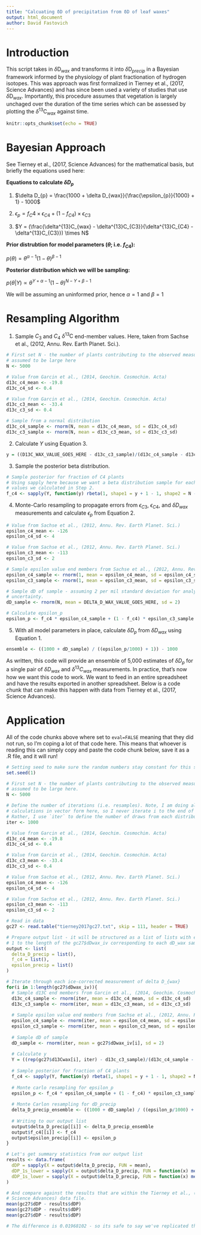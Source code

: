 ```yaml
---
title: "Calcuating δD of precipitation from δD of leaf waxes"
output: html_document
author: David Fastovich
---
```


# Introduction

This script takes in $\delta\mathrm{D}_{wax}$ and transforms it into  $\delta\mathrm{D}_{precip}$ in a Bayesian framework informed by the physiology of plant fractionation of hydrogen isotopes. This was approach was first formalized in Tierney et al., (2017, Science Advances) and has since been used a variety of studies that use $\delta\mathrm{D}_{wax}$. Importantly, this procedure assumes that vegetation is largely unchaged over the duration of the time series which can be assessed by plotting the  $\delta^{13}\mathrm{C}_{wax}$ against time.

```r
knitr::opts_chunk$set(echo = TRUE)
```

# Bayesian Approach

See Tierney et al.,  (2017, Science Advances) for the mathematical basis, but briefly the equations used here:

**Equations to calculate $\delta D_{p}$**

(1) $\delta D_{p} = \frac{1000 + \delta D_{wax}}{\frac{\epsilon_{p}}{1000} + 1} - 1000$

(2) $\epsilon_{p} = f_C4 \times \epsilon_{C4} + (1 - f_{C4}) \times \epsilon_{C3}$

(3) $Y = (\frac{\delta^{13}C_{wax} - \delta^{13}C_{C3}}{\delta^{13}C_{C4} - \delta^{13}C_{C3}}) \times N$

**Prior distrubtion for model parameters ($\theta$; i.e. $f_{C4}$):**

$p(\theta) = \theta^{\alpha - 1}(1 - \theta)^{\beta - 1}$

**Posterior distribution which we will be sampling:**

$p(\theta | Y) \propto \theta^{Y + \alpha - 1} (1 - \theta)^{N - Y + \beta - 1}$

We will be assuming an uninformed prior, hence $\alpha = 1$ and $\beta = 1$

# Resampling Algorithm

1. Sample $C_3$ and $C_4$ $\delta^{13}\mathrm{C}$ end-member values. Here, taken from Sachse et al., (2012, Annu. Rev. Earth Planet. Sci.).

```r
# First set N - the number of plants contributing to the observed measurement,
# assumed to be large here
N <- 5000

# Value from Garcin et al., (2014, Geochim. Cosmochim. Acta)
d13c_c4_mean <- -19.8
d13c_c4_sd <- 0.4

# Value from Garcin et al., (2014, Geochim. Cosmochim. Acta)
d13c_c3_mean <- -33.4
d13c_c3_sd <- 0.4

# Sample from a normal distribution
d13c_c4_sample <- rnorm(N, mean = d13c_c4_mean, sd = d13c_c4_sd)
d13c_c3_sample <- rnorm(N, mean = d13c_c3_mean, sd = d13c_c3_sd)
```

2. Calculate $Y$ using Equation 3.

```r
y = ((D13C_WAX_VALUE_GOES_HERE - d13c_c3_sample)/(d13c_c4_sample - d13c_c3_sample)) * N
```

3. Sample the posterior beta distribution.

```r
# Sample posterior for fraction of C4 plants
# Using sapply here because we want a beta distribution sample for each of the N
# values we calculated in Step 2.
f_c4 <- sapply(Y, function(y) rbeta(1, shape1 = y + 1 - 1, shape2 = N - y + 1 - 1))
```

4. Monte-Carlo resampling to propagate errors from $\epsilon_{C3}$, $\epsilon_{C4}$, and $\delta D_{wax}$ measurements and calculate $\epsilon_{p}$ from Equation 2.

```r
# Value from Sachse et al., (2012, Annu. Rev. Earth Planet. Sci.)
epsilon_c4_mean <- -126
epsilon_c4_sd <- 4

# Value from Sachse et al., (2012, Annu. Rev. Earth Planet. Sci.)
epsilon_c3_mean <- -113
epsilon_c3_sd <- 2

# Sample epsilon value end members from Sachse et al., (2012, Annu. Rev. Earth Planet. Sci.)
epsilon_c4_sample <- rnorm(1, mean = epsilon_c4_mean, sd = epsilon_c4_sd)
epsilon_c3_sample <- rnorm(1, mean = epsilon_c3_mean, sd = epsilon_c3_sd)

# Sample dD of sample - assuming 2 per mil standard deviation for analytical
# uncertainty.
dD_sample <- rnorm(N, mean = DELTA_D_WAX_VALUE_GOES_HERE, sd = 2)

# Calculate epsilon_p
epsilon_p <- f_c4 * epsilon_c4_sample + (1 - f_c4) * epsilon_c3_sample
```

5. With all model parameters in place, calculate $\delta D_{p}$ from $\delta D_{wax}$ using Equation 1.

```r
ensemble <- ((1000 + dD_sample) / ((epsilon_p/1000) + 1)) - 1000
```

As written, this code will provide an ensemble of 5,000 estimates of $\delta D_{p}$ for a single pair of $\delta D_{wax}$ and $\delta^{13}C_{wax}$ measurements. In practice, that's now how we want this code to work. We want to feed in an entire spreadsheet and have the results exported in another spreadsheet. Below is a code chunk that can make this happen with data from Tierney et al., (2017, Science Advances).

# Application

All of the code chunks above where set to `eval=FALSE` meaning that they did not run, so I'm coping a lot of that code here. This means that whoever is reading this can simply copy and paste the code chunk below, save it as a .R file, and it will run!

```r
# Setting seed to make sure the random numbers stay constant for this script
set.seed(1)

# First set N - the number of plants contributing to the observed measurement,
# assumed to be large here.
N <- 5000

# Define the number of iterations (i.e. resamples). Note, I am doing all
# calculations in vector form here, so I never iterate i to the end of iter.
# Rather, I use `iter` to define the number of draws from each distribution
iter <- 1000

# Value from Garcin et al., (2014, Geochim. Cosmochim. Acta)
d13c_c4_mean <- -19.8
d13c_c4_sd <- 0.4

# Value from Garcin et al., (2014, Geochim. Cosmochim. Acta)
d13c_c3_mean <- -33.4
d13c_c3_sd <- 0.4

# Value from Sachse et al., (2012, Annu. Rev. Earth Planet. Sci.)
epsilon_c4_mean <- -126
epsilon_c4_sd <- 4

# Value from Sachse et al., (2012, Annu. Rev. Earth Planet. Sci.)
epsilon_c3_mean <- -113
epsilon_c3_sd <- 2

# Read in data
gc27 <- read.table("tierney2017gc27.txt", skip = 111, header = TRUE)

# Prepare output list - it will be structured as a list of lists with entries
# 1 to the length of the gc27$dDwax_iv corresponding to each dD_wax sample.
output <- list(
  delta_D_precip = list(),
  f_c4 = list(),
  epsilon_precip = list()
)

# Iterate through each ice-corrected measurement of delta D_{wax}
for(i in 1:length(gc27$dDwax_iv)){
  # Sample d13C end members from Garcin et al., (2014, Geochim. Cosmochim. Acta)
  d13c_c4_sample <- rnorm(iter, mean = d13c_c4_mean, sd = d13c_c4_sd)
  d13c_c3_sample <- rnorm(iter, mean = d13c_c3_mean, sd = d13c_c3_sd)
  
  # Sample epsilon value end members from Sachse et al., (2012, Annu. Rev. Earth Planet. Sci.)
  epsilon_c4_sample <- rnorm(iter, mean = epsilon_c4_mean, sd = epsilon_c4_sd)
  epsilon_c3_sample <- rnorm(iter, mean = epsilon_c3_mean, sd = epsilon_c3_sd)
  
  # Sample dD of sample
  dD_sample <- rnorm(iter, mean = gc27$dDwax_iv[i], sd = 2)
  
  # Calculate y
  Y = ((rep(gc27$d13Cwax[i], iter) - d13c_c3_sample)/(d13c_c4_sample - d13c_c3_sample)) * N
  
  # Sample posterior for fraction of C4 plants
  f_c4 <- sapply(Y, function(y) rbeta(1, shape1 = y + 1 - 1, shape2 = N - y + 1 - 1))
  
  # Monte carlo resampling for epsilon_p
  epsilon_p <- f_c4 * epsilon_c4_sample + (1 - f_c4) * epsilon_c3_sample
  
  # Monte Carlon resampling for dD_precip
  delta_D_precip_ensemble <- ((1000 + dD_sample) / ((epsilon_p/1000) + 1)) - 1000
  
  # Writing to our output list
  output$delta_D_precip[[i]] <- delta_D_precip_ensemble
  output$f_c4[[i]] <- f_c4
  output$epsilon_precip[[i]] <- epsilon_p
}

# Let's get summary statistics from our output list
results <- data.frame(
  dDP = sapply(X = output$delta_D_precip, FUN = mean),
  dDP_1s_lower = sapply(X = output$delta_D_precip, FUN = function(x) mean(x) - sd(x)),
  dDP_1s_lower = sapply(X = output$delta_D_precip, FUN = function(x) mean(x) + sd(x))
)

# And compare against the results that are within the Tierney et al., (2017, 
# Science Advances) data file.
mean(gc27$dDP - results$dDP)
mean(gc27$dDP - results$dDP)
mean(gc27$dDP - results$dDP)

# The difference is 0.01968102 - so its safe to say we've replicated the results
```
